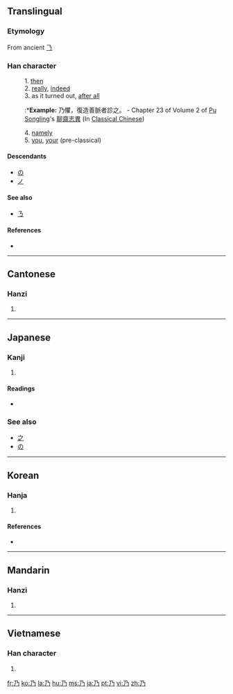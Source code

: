 {{also|廼}}<!-- may be replaced by zh-forms -->
==Translingual==

===Etymology===
From ancient [[𠄎]]

===Han character===
{{Han char|rn=4|rad=丿|as=01|sn=2|four=1722<sub>7</sub>|canj=弓竹尸 (NHS)}}

:1. [[then]]
:2. [[really]], [[indeed]]
:3. as it turned out, [[after all]]
::*'''Example:''' 乃懼，復造善脈者診之。 - Chapter 23 of Volume 2 of [[w:Pu Songling|Pu Songling]]'s [[w:zh:聊齋志異|聊齋志異]] (In [[w:Classical Chinese|Classical Chinese]])
:4. [[namely]]
:5. [[you]], [[your]] (pre-classical)

====Descendants====
* [[の]]
* [[ノ]]

====See also====
* [[ㄋ]]

====References====
* {{Han ref|kx=0081.120|dkj=00113|dj=0165.030|hdz=10031.050|uh=4E43|ud=20035|bh=A444|bd=42052}}

----

==Cantonese==

===Hanzi===
{{yue-hanzi|jyut=|y=naai5}}

# {{defn|Cantonese|sort=丿01}}

----

==Japanese==

===Kanji===
{{ja-kanji|grade=|rs=丿01}}

# {{defn|Japanese}}

====Readings====
* {{ja-readings|on=[[だい]] (dai), [[あい]] (ai), [[ない]] (nai)|kun=[[すなわち]] (sunawachi), [[の]] (no)}}

===See also===
* [[之]]
* [[の]]

----

==Korean==

===Hanja===
{{ko-hanja|hangeul=내|rv=nae|mr=nae|eumhun=이에|ehrv=ie|ehmr=ie|ehy=}}

# {{defn|Korean|sort=丿01}}

====References====
* {{Hanja ref|nav=8589}}

----

==Mandarin==

===Hanzi===
{{cmn-hanzi|pin=[[nǎi]] ([[nai3]])|wg=nai<sup>3</sup>}}

# {{defn|Mandarin|sort=丿01}}

----

==Vietnamese==

===Han character===
{{vi-hantu|[[nãi]], [[nải]], [[náy]], [[nảy]], [[nấy]], [[nãy]], [[nới]]|rs=丿01}}

# {{defn|Vietnamese|sort=丿01}}

[[fr:乃]]
[[ko:乃]]
[[la:乃]]
[[hu:乃]]
[[ms:乃]]
[[ja:乃]]
[[pt:乃]]
[[vi:乃]]
[[zh:乃]]